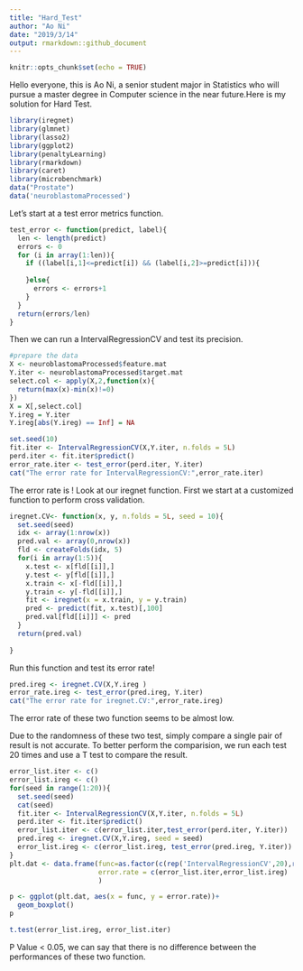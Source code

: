 ```yaml
---
title: "Hard_Test"
author: "Ao Ni"
date: "2019/3/14"
output: rmarkdown::github_document
---
```


```r
knitr::opts_chunk$set(echo = TRUE)
```


Hello everyone, this is Ao Ni, a senior student major in Statistics who will pursue a master degree in Computer science in the near future.Here is my solution for Hard Test.


```r
library(iregnet)
library(glmnet)
library(lasso2)
library(ggplot2)
library(penaltyLearning)
library(rmarkdown)
library(caret)
library(microbenchmark)
data("Prostate")
data('neuroblastomaProcessed')
```


Let's start at a test error metrics function.
```r
test_error <- function(predict, label){
  len <- length(predict)
  errors <- 0
  for (i in array(1:len)){
    if ((label[i,1]<=predict[i]) && (label[i,2]>=predict[i])){
      
    }else{
      errors <- errors+1
    }
  }
  return(errors/len)
}
```

Then we can run a IntervalRegressionCV and test its precision.

```r
#prepare the data
X <- neuroblastomaProcessed$feature.mat
Y.iter <- neuroblastomaProcessed$target.mat
select.col <- apply(X,2,function(x){
  return(max(x)-min(x)!=0)
})
X = X[,select.col]
Y.ireg = Y.iter
Y.ireg[abs(Y.ireg) == Inf] = NA
```

```r
set.seed(10)
fit.iter <- IntervalRegressionCV(X,Y.iter, n.folds = 5L)
perd.iter <- fit.iter$predict()
error_rate.iter <- test_error(perd.iter, Y.iter)
cat("The error rate for IntervalRegressionCV:",error_rate.iter)
```

The error rate is ! Look at our iregnet function. First we start at a customized function to perform cross validation.


```r
iregnet.CV<- function(x, y, n.folds = 5L, seed = 10){
  set.seed(seed)
  idx <- array(1:nrow(x))
  pred.val <- array(0,nrow(x))
  fld <- createFolds(idx, 5)
  for(i in array(1:5)){
    x.test <- x[fld[[i]],]
    y.test <- y[fld[[i]],]
    x.train <- x[-fld[[i]],]
    y.train <- y[-fld[[i]],]
    fit <- iregnet(x = x.train, y = y.train)
    pred <- predict(fit, x.test)[,100]
    pred.val[fld[[i]]] <- pred
  }
  return(pred.val)
  
}
```


Run this function and test its error rate!
```r
pred.ireg <- iregnet.CV(X,Y.ireg )
error_rate.ireg <- test_error(pred.ireg, Y.iter)
cat("The error rate for iregnet.CV:",error_rate.ireg)
```

The error rate of these two function seems to be almost low. 

Due to the randomness of these two test, simply compare a single pair of result is not accurate. To better perform the comparision, we run each test 20 times and use a T test to compare the result. 


```r
error_list.iter <- c()
error_list.ireg <- c()
for(seed in range(1:20)){
  set.seed(seed)
  cat(seed)
  fit.iter <- IntervalRegressionCV(X,Y.iter, n.folds = 5L)
  perd.iter <- fit.iter$predict()
  error_list.iter <- c(error_list.iter,test_error(perd.iter, Y.iter))
  pred.ireg <- iregnet.CV(X,Y.ireg, seed = seed)
  error_list.ireg <- c(error_list.ireg, test_error(pred.ireg, Y.iter))
}
plt.dat <- data.frame(func=as.factor(c(rep('IntervalRegressionCV',20),rep('iregnet',20))),
                      error.rate = c(error_list.iter,error_list.ireg)
                      )

p <- ggplot(plt.dat, aes(x = func, y = error.rate))+
  geom_boxplot()
p
```




```r
t.test(error_list.ireg, error_list.iter)
```



P Value < 0.05, we can say that there is no difference between the performances of these two function.

